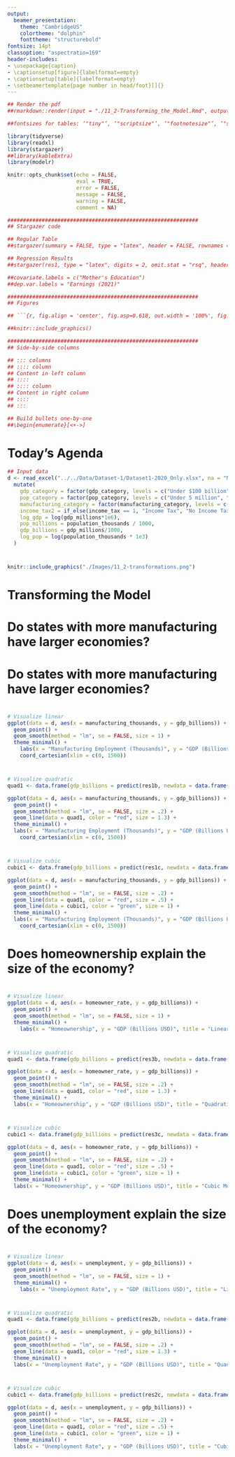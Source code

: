 ```yaml
---
output:
  beamer_presentation:
    theme: "CambridgeUS"
    colortheme: "dolphin"
    fonttheme: "structurebold"
fontsize: 14pt
classoption: "aspectratio=169"
header-includes:
- \usepackage{caption}
- \captionsetup[figure]{labelformat=empty}
- \captionsetup[table]{labelformat=empty}
- \setbeamertemplate{page number in head/foot}[]{}
---
```


```r
## Render the pdf
##rmarkdown::render(input = "./11_2-Transforming_the_Model.Rmd", output_file = "./11_2-Transforming_the_Model.pdf")

##fontsizes for tables: ‘"tiny"’, ‘"scriptsize"’, ‘"footnotesize"’, ‘"small"’, ‘"normalsize"’, ‘"large"’, ‘"Large"’, ‘"LARGE"’, ‘"huge"’, ‘"Huge"’

library(tidyverse)
library(readxl)
library(stargazer)
##library(kableExtra)
library(modelr)

knitr::opts_chunk$set(echo = FALSE,
                      eval = TRUE,
                      error = FALSE,
                      message = FALSE,
                      warning = FALSE,
                      comment = NA)

#############################################################
## Stargazer code

## Regular Table
##stargazer(summary = FALSE, type = "latex", header = FALSE, rownames = FALSE, float = FALSE)

## Regression Results
##stargazer(res1, type = "latex", digits = 2, omit.stat = "rsq", header = FALSE, font.size = "footnotesize", star.cutoffs = .05, notes = "*p < 0.05", notes.append = FALSE, dep.var.caption = "", float = FALSE)

##covariate.labels = c("Mother's Education")
##dep.var.labels = "Earnings (2021)"

#############################################################
## Figures

## ```{r, fig.align = 'center', fig.asp=0.618, out.width = '100%', fig.width = 7}

##knitr::include_graphics()

#############################################################
## Side-by-side columns

## ::: columns
## :::: column
## Content in left column
## ::::
## :::: column
## Content in right column
## ::::
## :::

## Build bullets one-by-one
##\begin{enumerate}[<+->]

```



# Today's Agenda

\begin{large}

Extending the OLS Regression using Dataset 1

\begin{enumerate}

\item Dummy predictors
\item Categorical predictors
\item Transforming the variables
\item \textbf{Transforming the model}

\end{enumerate}

\end{large}

\vspace{.25in}

\begin{center}
Justin Leinaweaver (Spring 2022)
\end{center}

```r
## Input data
d <- read_excel("../../Data/Dataset-1/Dataset1-2020_Only.xlsx", na = "NA") %>%
  mutate(
    gdp_category = factor(gdp_category, levels = c("Under $100 billion", "Under $1 trillion", "Above $1 trillion")),
    pop_category = factor(pop_category, levels = c("Under 5 million", "Under 10 million", "Above 10 million")),
    manufacturing_category = factor(manufacturing_category, levels = c("Under 100k", "Under 300k", "Above 300k")),
    income_tax2 = if_else(income_tax == 1, "Income Tax", "No Income Tax"),
    log_gdp = log(gdp_millions*1e6),
    pop_millions = population_thousands / 1000,
    gdp_billions = gdp_millions/1000,
    log_pop = log(population_thousands * 1e3)
  )
```



# 
```r
knitr::include_graphics("./Images/11_2-transformations.png")
```


# Transforming the Model

\begin{Large}
\textbf{Fit three separate OLS models to the data.}

\begin{enumerate}
\item A standard, simple OLS model

\item An OLS with a quadratic function

\item An OLS with a cubic function
\end{enumerate}

\end{Large}



# Do states with more manufacturing have larger economies?

\begin{Large}
\textbf{Regress GDP (billions) on Manufacturing as:}

\begin{enumerate}
\item A standard, simple OLS model

\item An OLS with a quadratic function

\item An OLS with a cubic function
\end{enumerate}
\end{Large}


# Do states with more manufacturing have larger economies?

\begin{large}

\textbf{Regress GDP (billions) on Manufacturing as:}

\begin{enumerate}
\item Manufacturing

\item Manufacturing + Manufacturing$^2$

\item Manufacturing + Manufacturing$^2$ + Manufacturing$^3$
\end{enumerate}
\end{large}


#

\begin{center}
```r
res1a <- lm(data = d, gdp_billions ~ manufacturing_thousands)
res1b <- lm(data = d, gdp_billions ~ manufacturing_thousands + I(manufacturing_thousands^2))
res1c <- lm(data = d, gdp_billions ~ manufacturing_thousands + I(manufacturing_thousands^2) + I(manufacturing_thousands^3))

stargazer(res1a, res1b, res1c, digits = 2, dep.var.caption = "", star.cutoffs = .05, notes.append = FALSE, notes = "*p<0.05", omit.stat = "rsq", dep.var.labels = "GDP (billions)", covariate.labels = c("Manufacturing", "Squared", "Cubed"), header = FALSE, float = FALSE, font.size = "scriptsize")
```
\end{center}



#
```r
# Visualize linear
ggplot(data = d, aes(x = manufacturing_thousands, y = gdp_billions)) + 
  geom_point() +
  geom_smooth(method = "lm", se = FALSE, size = 1) +
  theme_minimal() +
    labs(x = "Manufacturing Employment (Thousands)", y = "GDP (Billions USD)", title = "Linear Model") +
    coord_cartesian(xlim = c(0, 1500))
```



#
```r
# Visualize quadratic
quad1 <- data.frame(gdp_billions = predict(res1b, newdata = data.frame(manufacturing_thousands = seq(0,1500,1))), manufacturing_thousands = seq(0,1500,1))

ggplot(data = d, aes(x = manufacturing_thousands, y = gdp_billions)) + 
  geom_point() +
  geom_smooth(method = "lm", se = FALSE, size = .2) +
  geom_line(data = quad1, color = "red", size = 1.3) +
  theme_minimal() +
  labs(x = "Manufacturing Employment (Thousands)", y = "GDP (Billions USD)", title = "Quadratic Model") +
    coord_cartesian(xlim = c(0, 1500))
```



#
```r
# Visualize cubic
cubic1 <- data.frame(gdp_billions = predict(res1c, newdata = data.frame(manufacturing_thousands = seq(0,1500,1))), manufacturing_thousands = seq(0,1500,1))

ggplot(data = d, aes(x = manufacturing_thousands, y = gdp_billions)) + 
  geom_point() +
  geom_smooth(method = "lm", se = FALSE, size = .2) +
  geom_line(data = quad1, color = "red", size = .5) +
  geom_line(data = cubic1, color = "green", size = 1) +
  theme_minimal() +
  labs(x = "Manufacturing Employment (Thousands)", y = "GDP (Billions USD)", title = "Cubic Model") +
    coord_cartesian(xlim = c(0, 1500))
```


# Does homeownership explain the size of the economy?

\begin{large}
\textbf{Regress GDP (billions) on Homeownership as:}

\begin{enumerate}
\item A standard, simple OLS model

\item An OLS with a quadratic function

\item An OLS with a cubic function
\end{enumerate}
\end{large}

#
\begin{center}
```r
res3a <- lm(data = d, gdp_billions ~ homeowner_rate)
res3b <- lm(data = d, gdp_billions ~ homeowner_rate + I(homeowner_rate^2))
res3c <- lm(data = d, gdp_billions ~ homeowner_rate + I(homeowner_rate^2) + I(homeowner_rate^3))

stargazer(res3a, res3b, res3c, digits = 2, dep.var.caption = "", star.cutoffs = .05, notes.append = FALSE, notes = "*p<0.05", omit.stat = "rsq", dep.var.labels = "GDP (billions)", covariate.labels = c("Homeownership", "Squared", "Cubed"), header = FALSE, float = FALSE, font.size = "scriptsize")
```
\end{center}


#
```r
# Visualize linear
ggplot(data = d, aes(x = homeowner_rate, y = gdp_billions)) + 
  geom_point() +
  geom_smooth(method = "lm", se = FALSE, size = 1) +
  theme_minimal() +
    labs(x = "Homeownership", y = "GDP (Billions USD)", title = "Linear Model")
```

#
```r
# Visualize quadratic
quad1 <- data.frame(gdp_billions = predict(res3b, newdata = data.frame(homeowner_rate = seq(50,80,1))), homeowner_rate = seq(50,80,1))

ggplot(data = d, aes(x = homeowner_rate, y = gdp_billions)) + 
  geom_point() +
  geom_smooth(method = "lm", se = FALSE, size = .2) +
  geom_line(data = quad1, color = "red", size = 1.3) +
  theme_minimal() +
  labs(x = "Homeownership", y = "GDP (Billions USD)", title = "Quadratic Model")
```

#
```r
# Visualize cubic
cubic1 <- data.frame(gdp_billions = predict(res3c, newdata = data.frame(homeowner_rate = seq(50,80,1))), homeowner_rate = seq(50,80,1))

ggplot(data = d, aes(x = homeowner_rate, y = gdp_billions)) + 
  geom_point() +
  geom_smooth(method = "lm", se = FALSE, size = .2) +
  geom_line(data = quad1, color = "red", size = .5) +
  geom_line(data = cubic1, color = "green", size = 1) +
  theme_minimal() +
  labs(x = "Homeownership", y = "GDP (Billions USD)", title = "Cubic Model")
```






# Does unemployment explain the size of the economy?

\begin{Large}
\textbf{Regress GDP (billions) on Unemployment as:}

\begin{enumerate}
\item A standard, simple OLS model

\item An OLS with a quadratic function

\item An OLS with a cubic function
\end{enumerate}
\end{Large}



#
\begin{center}
```r
res2a <- lm(data = d, gdp_billions ~ unemployment)
res2b <- lm(data = d, gdp_billions ~ unemployment + I(unemployment^2))
res2c <- lm(data = d, gdp_billions ~ unemployment + I(unemployment^2) + I(unemployment^3))

stargazer(res2a, res2b, res2c, digits = 2, dep.var.caption = "", star.cutoffs = .05, notes.append = FALSE, notes = "*p<0.05", omit.stat = "rsq", dep.var.labels = "GDP (billions)", covariate.labels = c("Unemployment", "Squared", "Cubed"), header = FALSE, float = FALSE, font.size = "scriptsize")
```
\end{center}

#
```r
# Visualize linear
ggplot(data = d, aes(x = unemployment, y = gdp_billions)) + 
  geom_point() +
  geom_smooth(method = "lm", se = FALSE, size = 1) +
  theme_minimal() +
    labs(x = "Unemployment Rate", y = "GDP (Billions USD)", title = "Linear Model")
```

#
```r
# Visualize quadratic
quad1 <- data.frame(gdp_billions = predict(res2b, newdata = data.frame(unemployment = seq(4,14,1))), unemployment = seq(4,14,1))

ggplot(data = d, aes(x = unemployment, y = gdp_billions)) + 
  geom_point() +
  geom_smooth(method = "lm", se = FALSE, size = .2) +
  geom_line(data = quad1, color = "red", size = 1.3) +
  theme_minimal() +
  labs(x = "Unemployment Rate", y = "GDP (Billions USD)", title = "Quadratic Model")
```

#
```r
# Visualize cubic
cubic1 <- data.frame(gdp_billions = predict(res2c, newdata = data.frame(unemployment = seq(4,14,1))), unemployment = seq(4,14,1))

ggplot(data = d, aes(x = unemployment, y = gdp_billions)) + 
  geom_point() +
  geom_smooth(method = "lm", se = FALSE, size = .2) +
  geom_line(data = quad1, color = "red", size = .5) +
  geom_line(data = cubic1, color = "green", size = 1) +
  theme_minimal() +
  labs(x = "Unemployment Rate", y = "GDP (Billions USD)", title = "Cubic Model")
```
